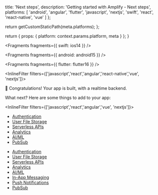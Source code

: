 
  title: 'Next steps',
  description: 'Getting started with Amplify - Next steps',
  platforms: [
    'android',
    'angular',
    'flutter',
    'javascript',
    'nextjs',
    'swift',
    'react',
    'react-native',
    'vue'
  ]
};

  return getCustomStaticPath(meta.platforms);
};

  return {
    props: {
      platform: context.params.platform,
      meta
    }
  };
}



<Fragments fragments={{ swift: ios14 }} />


<Fragments fragments={{ android: android15 }} />


<Fragments fragments={{ flutter: flutter16 }} />

<InlineFilter filters={['javascript','react','angular','react-native','vue', 'nextjs']}>

🎉 Congratulations! Your app is built, with a realtime backend.

What next? Here are some things to add to your app:

</InlineFilter>

<InlineFilter filters={['javascript','react','angular','vue', 'nextjs']}>

- [Authentication](/lib/auth/getting-started)
- [User File Storage](/lib/storage/getting-started)
- [Serverless APIs](/lib/graphqlapi/getting-started)
- [Analytics](/lib/analytics/getting-started)
- [AI/ML](/lib/predictions/getting-started)
- [PubSub](/lib/pubsub/getting-started)

</InlineFilter>
<InlineFilter filters={['react-native']}>

- [Authentication](/lib/auth/getting-started)
- [User File Storage](/lib/storage/getting-started)
- [Serverless APIs](/lib/graphqlapi/getting-started)
- [Analytics](/lib/analytics/getting-started)
- [AI/ML](/lib/predictions/getting-started)
- [In-App Messaging](/lib/in-app-messaging/overview)
- [Push Notifications](/lib/push-notifications/getting-started)
- [PubSub](/lib/pubsub/getting-started)

</InlineFilter>
